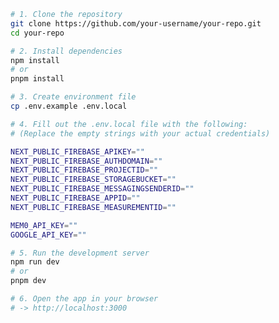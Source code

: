 ```bash
# 1. Clone the repository
git clone https://github.com/your-username/your-repo.git
cd your-repo

# 2. Install dependencies
npm install
# or
pnpm install

# 3. Create environment file
cp .env.example .env.local

# 4. Fill out the .env.local file with the following:
# (Replace the empty strings with your actual credentials)

NEXT_PUBLIC_FIREBASE_APIKEY=""
NEXT_PUBLIC_FIREBASE_AUTHDOMAIN=""
NEXT_PUBLIC_FIREBASE_PROJECTID=""
NEXT_PUBLIC_FIREBASE_STORAGEBUCKET=""
NEXT_PUBLIC_FIREBASE_MESSAGINGSENDERID=""
NEXT_PUBLIC_FIREBASE_APPID=""
NEXT_PUBLIC_FIREBASE_MEASUREMENTID=""

MEM0_API_KEY=""
GOOGLE_API_KEY=""

# 5. Run the development server
npm run dev
# or
pnpm dev

# 6. Open the app in your browser
# -> http://localhost:3000
